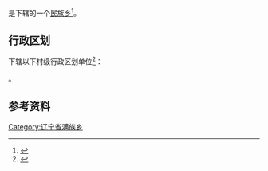 {{中国乡级行政区|21/12/82/217/000}}

'''{{PAGENAMEBASE}}'''是{{PRC admin/fullname|21/12/82/217/000|3}}下辖的一个[[民族乡|民族乡]]<ref>{{PRC admin/ref sgc|{{PRC admin/parent|21/12/82/217/000}}}}</ref>。

== 行政区划 ==
{{PAGENAMEBASE}}下辖以下村级行政区划单位<ref>{{PRC admin/ref sgc|21/12/82/217/000}}</ref>：

{{PRC admin/children|21/12/82/217/000}}。

== 参考资料 ==
{{reflist}}

{{辽宁行政区划小作品}}
{{PRC admin/navcat|21/12/82/217/000}}
[[Category:辽宁省满族乡|Category:辽宁省满族乡]]